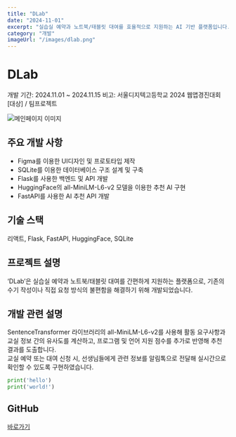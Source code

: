 ```yaml
---
title: "DLab"
date: "2024-11-01"
excerpt: "실습실 예약과 노트북/태블릿 대여를 효율적으로 지원하는 AI 기반 플랫폼입니다."
category: "개발"
imageUrl: "/images/dlab.png"
---
```


# DLab  
개발 기간: 2024.11.01 ~ 2024.11.15
비고: 서울디지텍고등학교 2024 웹앱경진대회 [대상] / 팀프로젝트

![메인페이지 이미지](../../public/images/profile.png)

## 주요 개발 사항  
- Figma를 이용한 UI디자인 및 프로토타입 제작  
- SQLite를 이용한 데이터베이스 구조 설계 및 구축  
- Flask를 사용한 백엔드 및 API 개발  
- HuggingFace의 all-MiniLM-L6-v2 모델을 이용한 추천 AI 구현  
- FastAPI를 사용한 AI 추천 API 개발

## 기술 스택  
리액트, Flask, FastAPI, HuggingFace, SQLite

## 프로젝트 설명  
‘DLab’은 실습실 예약과 노트북/태블릿 대여를 간편하게 지원하는 플랫폼으로, 기존의 수기 작성이나 직접 요청 방식의 불편함을 해결하기 위해 개발되었습니다.  

## 개발 관련 설명  
SentenceTransformer 라이브러리의 all-MiniLM-L6-v2를 사용해 활동 요구사항과 교실 정보 간의 유사도를 계산하고, 프로그램 및 언어 지원 점수를 추가로 반영해 추천 결과를 도출합니다.  
교실 예약 또는 대여 신청 시, 선생님들에게 관련 정보를 알림톡으로 전달해 실시간으로 확인할 수 있도록 구현하였습니다.
```py
print('hello')
print('world!')
```
## GitHub  
[바로가기](https://github.com/yanggangbb/2024Webapp)
